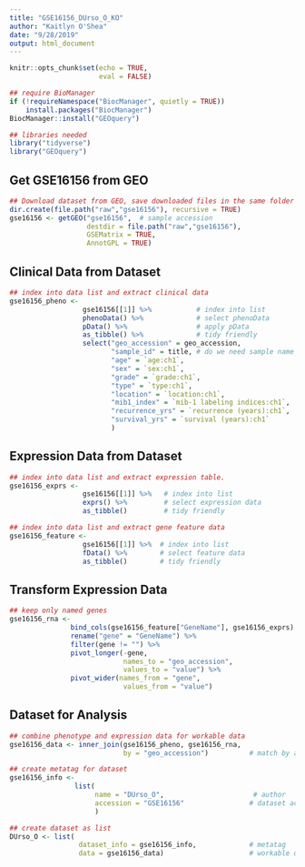 ```yaml
---
title: "GSE16156_DUrso_O_KO"
author: "Kaitlyn O'Shea"
date: "9/28/2019"
output: html_document
---
```


```r
knitr::opts_chunk$set(echo = TRUE,
                      eval = FALSE)
```

```r
## require BioManager
if (!requireNamespace("BiocManager", quietly = TRUE))
    install.packages("BiocManager")
BiocManager::install("GEOquery") 
```

```r
## libraries needed
library("tidyverse")
library("GEOquery")
```

## Get GSE16156 from GEO
```r
## Download dataset from GEO, save downloaded files in the same folder as this .Rmd file.
dir.create(file.path("raw","gse16156"), recursive = TRUE)
gse16156 <- getGEO("gse16156",  # sample accession 
                   destdir = file.path("raw","gse16156"),
                   GSEMatrix = TRUE,
                   AnnotGPL = TRUE)
```

## Clinical Data from Dataset
```r
## index into data list and extract clinical data
gse16156_pheno <-
                  gse16156[[1]] %>%           # index into list 
                  phenoData() %>%             # select phenoData
                  pData() %>%                 # apply pData
                  as_tibble() %>%             # tidy friendly
                  select("geo_accession" = geo_accession,
                         "sample_id" = title, # do we need sample name and accession number?
                         "age" = `age:ch1`,
                         "sex" = `sex:ch1`,
                         "grade" = `grade:ch1`,
                         "type" = `type:ch1`,
                         "location" = `location:ch1`,
                         "mib1_index" = `mib-1 labeling indices:ch1`,
                         "recurrence_yrs" = `recurrence (years):ch1`,
                         "survival_yrs" = `survival (years):ch1`
                         ) 
```

## Expression Data from Dataset
```r
## index into data list and extract expression table.
gse16156_exprs <- 
                  gse16156[[1]] %>%   # index into list 
                  exprs() %>%         # select expression data
                  as_tibble()         # tidy friendly

## index into data list and extract gene feature data
gse16156_feature <- 
                  gse16156[[1]] %>%  # index into list 
                  fData() %>%        # select feature data
                  as_tibble()        # tidy friendly
```

## Transform Expression Data
``` r
## keep only named genes 
gse16156_rna <-
               bind_cols(gse16156_feature["GeneName"], gse16156_exprs) %>%    # add gene name to expression data
               rename("gene" = "GeneName") %>%                                # rename name variable as 'gene' 
               filter(gene != "") %>%                                         # keep only data for named genes
               pivot_longer(-gene,                                            # do not group by gene 
                            names_to = "geo_accession",                       # 'key' via gather
                            values_to = "value") %>%                          
               pivot_wider(names_from = "gene",                               # final format genes as rows
                            values_from = "value")                            # final format expression across accession as columns    
```

## Dataset for Analysis
```r
## combine phenotype and expression data for workable data
gse16156_data <- inner_join(gse16156_pheno, gse16156_rna, 
                            by = "geo_accession")          # match by accession

## create metatag for dataset
gse16156_info <-  
                list(
                     name = "DUrso_O",                      # author
                     accession = "GSE16156"                # dataset accession 
                     )

## create dataset as list 
DUrso_O <- list(
                 dataset_info = gse16156_info,             # metatag
                 data = gse16156_data)                     # workable data
```
